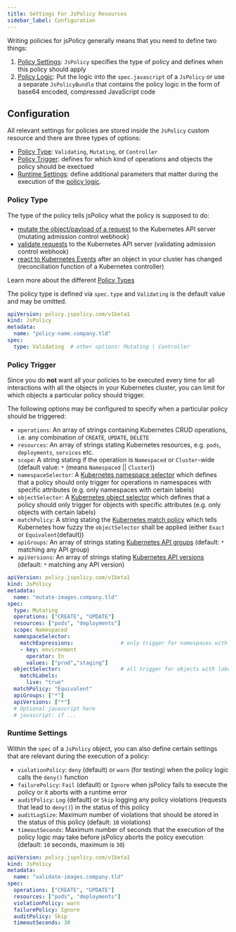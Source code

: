 ```yaml
---
title: Settings For JsPolicy Resources
sidebar_label: Configuration
---
```



Writing policies for jsPolicy generally means that you need to define two things:
1. [Policy Settings](#configuration): `JsPolicy` specifies the type of policy and defines when this policy should apply
2. [Policy Logic](./policy-code): Put the logic into the `spec.javascript` of a `JsPolicy` or use a separate `JsPolicyBundle` that contains the policy logic in the form of base64 encoded, compressed JavaScript code


## Configuration
All relevant settings for policies are stored inside the `JsPolicy` custom resource and there are three types of options:
- [Policy Type](#policy-type): `Validating`, `Mutating`, or `Controller`
- [Policy Trigger](#policy-trigger): defines for which kind of operations and objects the policy should be exectued
- [Runtime Settings](#runtime-settings): define additional parameters that matter during the execution of the [policy logic](./policy-code).

### Policy Type
The type of the policy tells jsPolicy what the policy is supposed to do:
- [mutate the object/payload of a request](../using-policies/policy-types.mdx#mutating) to the Kubernetes API server (mutating admission control webhook)
- [validate requests](../using-policies/policy-types.mdx#validating) to the Kubernetes API server (validating admission control webhook)
- [react to Kubernetes Events](../using-policies/policy-types.mdx#controller) after an object in your cluster has changed (reconciliation function of a Kubernetes controller)

Learn more about the different [Policy Types](../using-policies/policy-types.mdx)

The policy type is defined via `spec.type` and `Validating` is the default value and may be omitted.
```yaml {6}
apiVersion: policy.jspolicy.com/v1beta1
kind: JsPolicy
metadata:
  name: "policy-name.company.tld"
spec:
  type: Validating  # other options: Mutating | Controller 
```

### Policy Trigger
Since you do **not** want all your policies to be executed every time for all interactions with all the objects in your Kubernetes cluster, you can limit for which objects a particular policy should trigger.

The following options may be configured to specify when a particular policy should be triggered:
- `operations`: An array of strings containing Kubernetes CRUD operations, i.e. any combination of `CREATE`, `UPDATE`, `DELETE`
- `resources`: An array of strings stating Kubernetes resources, e.g. `pods`, `deployments`, `services` etc.
- `scope`: A string stating if the operation is `Namespaced` or `Cluster`-wide (default value: `*` (means `Namespaced` || `Cluster`))
- `namespaceSelector`: A [Kubernetes namespace selector](https://kubernetes.io/docs/reference/access-authn-authz/extensible-admission-controllers/#matching-requests-namespaceselector) which defines that a policy should only trigger for operations in namespaces with specific attributes (e.g. only namespaces with certain labels)
- `objectSelector`: A [Kubernetes object selector](https://kubernetes.io/docs/reference/access-authn-authz/extensible-admission-controllers/#matching-requests-objectselector) which defines that a policy should only trigger for objects with specific attributes (e.g. only objects with certain labels)
- `matchPolicy`: A string stating the [Kubernetes match policy](https://kubernetes.io/docs/reference/access-authn-authz/extensible-admission-controllers/#matching-requests-matchpolicy) which tells Kubernetes how fuzzy the `objectSelector` shall be applied (either `Exact` or `Equivalent`(default))
- `apiGroups`: An array of strings stating [Kubernetes API groups](https://kubernetes.io/docs/reference/access-authn-authz/extensible-admission-controllers/#matching-requests-rules) (default: `*` matching any API group)
- `apiVersions`: An array of strings stating [Kubernetes API versions](https://kubernetes.io/docs/reference/access-authn-authz/extensible-admission-controllers/#matching-requests-rules) (default: `*` matching any API version)

```yaml {7-20}
apiVersion: policy.jspolicy.com/v1beta1
kind: JsPolicy
metadata:
  name: "mutate-images.company.tld"
spec:
  type: Mutating
  operations: ["CREATE", "UPDATE"]
  resources: ["pods", "deployments"]
  scope: Namespaced
  namespaceSelector:
    matchExpressions:               # only trigger for namespaces with label "environment: prod" and/or label "environment: staging"
    - key: environment
      operator: In
      values: ["prod","staging"]
  objectSelector:                   # all trigger for objects with label "live: true"
    matchLabels:
      live: "true"
  matchPolicy: "Equivalent"
  apiGroups: ["*"]
  apiVersions: ["*"]
  # Optional javascript here
  # javascript: if ...
```

### Runtime Settings
Within the `spec` of a `JsPolicy` object, you can also define certain settings that are relevant during the execution of a policy:
- `violationPolicy`: `deny` (default) or `warn` (for testing) when the policy logic calls the `deny()` function
- `failurePolicy`: `Fail` (default) or `Ignore` when jsPolicy fails to execute the policy or it aborts with a runtime error
- `auditPolicy`: `Log` (default) or `Skip` logging any policy violations (requests that lead to `deny()`) in the status of this policy
- `auditLogSize`: Maximum number of violations that should be stored in the status of this policy (default: `10` violations)
- `timeoutSeconds`: Maximum number of seconds that the execution of the policy logic may take before jsPolicy aborts the policy execution (default: `10` seconds, maximum is `30`)

```yaml {7-20}
apiVersion: policy.jspolicy.com/v1beta1
kind: JsPolicy
metadata:
  name: "validate-images.company.tld"
spec:
  operations: ["CREATE", "UPDATE"]
  resources: ["pods", "deployments"]
  violationPolicy: warn
  failurePolicy: Ignore
  auditPolicy: Skip
  timeoutSeconds: 30
```
